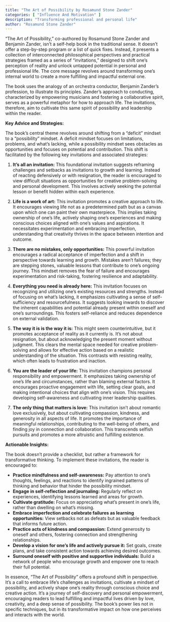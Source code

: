 ```yaml
---
title: "The Art of Possibility by Rosamund Stone Zander"
categories: [ "Influence And Motivation" ]
description: "Transforming professional and personal life"
author: "Rosamund Stone Zander"
---
```

"The Art of Possibility," co-authored by Rosamund Stone Zander and Benjamin Zander, isn't a self-help book in the traditional sense.  It doesn't offer a step-by-step program or a list of quick fixes. Instead, it presents a collection of interconnected philosophical perspectives and practical strategies framed as a series of "invitations," designed to shift one's perception of reality and unlock untapped potential in personal and professional life.  The core message revolves around transforming one's internal world to create a more fulfilling and impactful external one.

The book uses the analogy of an orchestra conductor, Benjamin Zander's profession, to illustrate its principles. Zander's approach to conducting, characterized by empowering musicians and fostering a collaborative spirit, serves as a powerful metaphor for how to approach life. The invitations, therefore, aim to cultivate this same spirit of possibility and leadership within the reader.

**Key Advice and Strategies:**

The book's central theme revolves around shifting from a "deficit" mindset to a "possibility" mindset.  A deficit mindset focuses on limitations, problems, and what's lacking, while a possibility mindset sees obstacles as opportunities and focuses on potential and contribution.  This shift is facilitated by the following key invitations and associated strategies:

1. **It's all an invitation:** This foundational invitation suggests reframing challenges and setbacks as invitations to growth and learning. Instead of reacting defensively or with resignation, the reader is encouraged to view difficult situations as opportunities for creative problem-solving and personal development.  This involves actively seeking the potential lesson or benefit hidden within each experience.

2. **Life is a work of art:** This invitation promotes a creative approach to life. It encourages viewing life not as a predetermined path but as a canvas upon which one can paint their own masterpiece. This implies taking ownership of one's life, actively shaping one's experiences and making conscious choices aligned with one's values and aspirations.  It necessitates experimentation and embracing imperfection, understanding that creativity thrives in the space between intention and outcome.

3. **There are no mistakes, only opportunities:**  This powerful invitation encourages a radical acceptance of imperfection and a shift in perspective towards learning and growth.  Mistakes aren't failures; they are stepping stones, valuable lessons that contribute to one's ongoing journey. This mindset removes the fear of failure and encourages experimentation and risk-taking, fostering resilience and adaptability.

4. **Everything you need is already here:** This invitation focuses on recognizing and utilizing one's existing resources and strengths.  Instead of focusing on what’s lacking, it emphasizes cultivating a sense of self-sufficiency and resourcefulness. It suggests looking inwards to discover the inherent capabilities and potential already present within oneself and one's surroundings.  This fosters self-reliance and reduces dependence on external validation.

5. **The way it is is the way it is:** This might seem counterintuitive, but it promotes acceptance of reality as it currently is.  It’s not about resignation, but about acknowledging the present moment without judgment.  This clears the mental space needed for creative problem-solving and allows for effective action based on a realistic understanding of the situation. This contrasts with resisting reality, which often leads to frustration and inaction.

6. **You are the leader of your life:** This invitation champions personal responsibility and empowerment.  It emphasizes taking ownership of one's life and circumstances, rather than blaming external factors. It encourages proactive engagement with life, setting clear goals, and making intentional choices that align with one's vision.  This requires developing self-awareness and cultivating inner leadership qualities.


7. **The only thing that matters is love:** This invitation isn't about romantic love exclusively, but about cultivating compassion, kindness, and generosity in all aspects of life. It promotes the importance of meaningful relationships, contributing to the well-being of others, and finding joy in connection and collaboration. This transcends selfish pursuits and promotes a more altruistic and fulfilling existence.


**Actionable Insights:**

The book doesn't provide a checklist, but rather a framework for transformative thinking.  To implement these invitations, the reader is encouraged to:

* **Practice mindfulness and self-awareness:** Pay attention to one's thoughts, feelings, and reactions to identify ingrained patterns of thinking and behavior that hinder the possibility mindset.
* **Engage in self-reflection and journaling:**  Regularly reflect on experiences, identifying lessons learned and areas for growth.
* **Cultivate gratitude:**  Focus on appreciating what's present in one's life, rather than dwelling on what's missing.
* **Embrace imperfection and celebrate failures as learning opportunities:** View setbacks not as defeats but as valuable feedback that informs future action.
* **Practice acts of kindness and compassion:**  Extend generosity to oneself and others, fostering connection and strengthening relationships.
* **Develop a vision for one's life and actively pursue it:**  Set goals, create plans, and take consistent action towards achieving desired outcomes.
* **Surround oneself with positive and supportive individuals:**  Build a network of people who encourage growth and empower one to reach their full potential.


In essence, "The Art of Possibility" offers a profound shift in perspective. It's a call to embrace life's challenges as invitations, cultivate a mindset of possibility, and actively shape one's reality through conscious choice and creative action.  It’s a journey of self-discovery and personal empowerment, encouraging readers to lead fulfilling and impactful lives driven by love, creativity, and a deep sense of possibility.  The book's power lies not in specific techniques, but in its transformative impact on how one perceives and interacts with the world.

